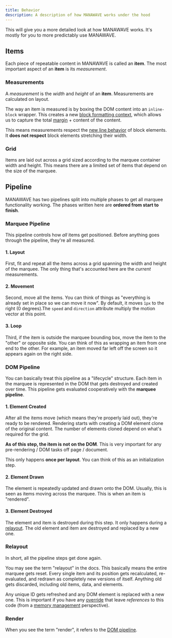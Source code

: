 ```yaml
---
title: Behavior
description: A description of how MANAWAVE works under the hood
---
```



This will give you a more detailed look at how MANAWAVE works. It's mostly for you to more
predictably use MANAWAVE.

## Items

Each piece of repeatable content in MANAWAVE is called an **item**.
The most important aspect of an **item** is its _measurement_.

<Sandpack html={SandpackSource.html} />

### Measurements

A _measurement_ is the _width_ and _height_ of an **item**. Measurements are calculated on layout.

The way an item is measured is by boxing the DOM content into an `inline-block` wrapper.
This creates a new [block formatting context](https://developer.mozilla.org/en-US/docs/Web/Guide/CSS/Block_formatting_context), which
allows us to capture the total [margin](https://developer.mozilla.org/en-US/docs/Web/CSS/margin) + content of the content.

This means measurements respect the [new line behavior](https://developer.mozilla.org/en-US/docs/Glossary/Block/CSS) of block elements.
It **does not respect** block elements stretching their width.

### Grid

Items are laid out across a grid sized according to the marquee container width and height. This means
there are a limited set of items that depend on the size of the marquee.

## Pipeline

MANAWAVE has two pipelines split into multiple phases to get all marquee functionality working.
The phases written here are **ordered from start to finish**.

### Marquee Pipeline

This pipeline controls how _all_ items get positioned. Before anything goes through the pipeline, they're all measured.

#### 1. Layout

First, fit and repeat all the items across a grid spanning the width and height of the marquee. The only thing that's accounted here are the
_current_ measurements.

#### 2. Movement

Second, move all the items. You can think of things as "everything is already set in place so we can move it now". By default,
it moves `1px` to the right (0 degrees).The `speed` and `direction` attribute multiply the motion vector at this point.

#### 3. Loop

Third, if the item is outside the marquee bounding box, move the item to the "other" or opposite side. You can think of this as
wrapping an item from one end to the other. For example, an item moved far left off the screen so it appears again on the right side.

### DOM Pipeline

You can basically treat this pipeline as a "lifecycle" structure. Each item in the marquee is represented in the DOM
that gets destroyed and created over time. This pipeline gets evaluated cooperatively with the **marquee pipeline**.

#### 1. Element Created

After all the items move (which means they're properly laid out), they're ready to be rendered. Rendering starts with
creating a DOM element clone of the original content. The number of elements cloned depend on what's required for the grid.

**As of this step, the item is not on the DOM**. This is very important for any pre-rendering / DOM tasks off page / document.

This only happens **once per layout**. You can think of this as an initialization step.

#### 2. Element Drawn

The element is repeatedly updated and drawn onto the DOM. Usually, this is seen as items moving across the marquee.
This is when an item is "rendered".

#### 3. Element Destroyed

The element and item is destroyed during this step. It only happens during a [relayout](#relayout).
The old element and item are destroyed and replaced by a new one.

### Relayout

In short, all the pipeline steps get done again.

You may see the term "relayout" in the docs. This basically means the entire marquee gets reset.
Every single item and its position gets recalculated, re-evaluated, and redrawn as completely new versions of itself.
Anything old gets discarded, including old items, data, and elements.

Any unique ID gets refreshed and any DOM element is replaced with a new one. This is important if you have any
[override](/docs/reference/overrides) that leave _references_ to this code (from a [memory management](https://developer.mozilla.org/en-US/docs/Web/JavaScript/Memory_management) perspective).

### Render

When you see the term "render", it refers to the [DOM pipeline](#dom-pipeline).
